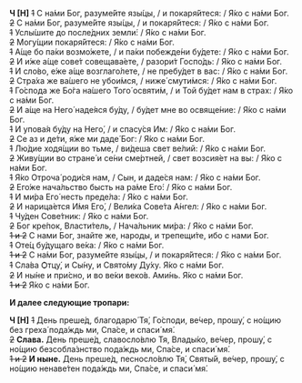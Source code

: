 **Ч [Н]** ~~1~~ С на́ми Бог, разуме́йте язы́цы, / и покаря́йтеся: / Я́ко с на́ми Бог.  
~~2~~ С на́ми Бог, разуме́йте язы́цы, / и покаря́йтеся: / Я́ко с на́ми Бог.  
~~1~~ Услы́шите до после́дних земли́: / Я́ко с на́ми Бог.  
~~2~~ Могу́щии покаря́йтеся: / Я́ко с на́ми Бог.  
~~1~~ А́ще бо па́ки возмо́жете, / и па́ки побежде́ни бу́дете: / Я́ко с на́ми Бог.  
~~2~~ И и́же а́ще сове́т совещава́ете, / разори́т Госпо́дь: / Я́ко с на́ми Бог.  
~~1~~ И сло́во, е́же а́ще возглаго́лете, / не пребу́дет в вас: / Я́ко с на́ми Бог.  
~~2~~ Стра́ха же ва́шего не убои́мся, / ниже́ смути́мся: / Я́ко с на́ми Бог.  
~~1~~ Го́спода же Бо́га на́шего Того́ освяти́м, / и Той бу́дет нам в страх: / Я́ко с на́ми Бог.  
~~2~~ И а́ще на Него́ наде́яся бу́ду, / бу́дет мне во освяще́ние: / Я́ко с на́ми Бог.  
~~1~~ И упова́я бу́ду на Него́, / и спасу́ся Им: / Я́ко с на́ми Бог.  
~~2~~ Се аз и де́ти, я́же ми даде́ Бог: / Я́ко с на́ми Бог.  
~~1~~ Лю́дие ходя́щии во тьме, / ви́деша свет ве́лий: / Я́ко с на́ми Бог.  
~~2~~ Живу́щии во стране́ и се́ни сме́ртней, / свет возсия́ет на вы: / Я́ко с на́ми Бог.  
~~1~~ Я́ко Отроча́ роди́ся нам, / Сын, и даде́ся нам: / Я́ко с на́ми Бог.  
~~2~~ Его́же нача́льство бысть на ра́ме Его́: / Я́ко с на́ми Бог.  
~~1~~ И ми́ра Его́ несть преде́ла: / Я́ко с на́ми Бог.  
~~2~~ И нарица́ется И́мя Его́, / Вели́ка Сове́та А́нгел: / Я́ко с на́ми Бог.  
~~1~~ Чу́ден Сове́тник: / Я́ко с на́ми Бог.  
~~2~~ Бог кре́пок, Власти́тель, / Нача́льник ми́ра: / Я́ко с на́ми Бог.  
~~1 и 2~~ С нами Бог, знайте же, народы, и трепещи́те, ибо с нами Бог.  
~~1~~ Оте́ц бу́дущаго ве́ка: / Я́ко с на́ми Бог.  
~~1 и 2~~ С на́ми Бог, разуме́йте язы́цы, / и покаря́йтеся: / Я́ко с на́ми Бог.  
~~1~~ Сла́ва Ѻтцу́, и Сы́ну, и Свято́му Ду́ху. Я́ко с на́ми Бог.  
~~2~~ И ны́не и при́сно, и во ве́ки веко́в. Ами́нь. Я́ко с на́ми Бог.  
~~1 и 2~~ Я́ко с на́ми Бог.

**И далее следующие тропари:**

**Ч [Н]** ~~1~~ День преше́д, благодарю́ Тя́, Го́споди, ве́чер, прошу́, с но́щию без греха́ пода́ждь ми, Спа́се, и спаси́ мя́.  
~~2~~ **Слава.** День преше́д, славосло́влю Тя, Влады́ко, ве́чер, прошу́, с но́щию безсобла́знство пода́ждь ми, Спа́се, и спаси́ мя́.  
~~1 и 2~~ **И ныне.** День преше́д, песносло́влю Тя́, Святы́й, ве́чер, прошу́, с но́щию ненаве́тен пода́ждь ми, Спа́се, и спаси́ мя́.
